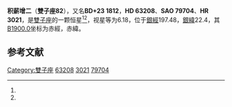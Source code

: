 {{Starbox begin
| name = 雙子座82
}}
{{Starbox observe
| epoch = [[J2000.0|J2000.0]]
| constell = [[雙子座|雙子座]]<ref name=SIMBAD>{{cite web
 | url=http://simbad.u-strasbg.fr/simbad/sim-id?Ident=HR+3021
 | title=Pulsating variable Star
 | publisher=Centre de Données astronomiques de Strasbourg
 | work=SIMBAD
 | accessdate=2012-07-13
 | archive-date=2016-03-18
 | archive-url=https://web.archive.org/web/20160318194634/http://simbad.u-strasbg.fr/simbad/sim-id?Ident=HR+3021
 | dead-url=no
 }}</ref><ref name=DATA>{{cite web
 | url=http://vizier.u-strasbg.fr/viz-bin/VizieR-5?-out.add=.&-source=5050&-corr=PK=HR&-out.max=9999&HR=3021
 | title=VizieR Detailed Page
 | accessdate=2012-07-13
 | archive-date=2016-03-05
 | archive-url=https://web.archive.org/web/20160305001815/http://vizier.u-strasbg.fr/viz-bin/VizieR-5?-out.add=.&-source=5050&-corr=PK=HR&-out.max=9999&HR=3021
 | dead-url=no
 }}</ref>
| 星官 = 
| ra = {{RA|7|48|33.6}}<ref name=SIMBAD /><ref name=DATA />
| dec = {{DEC|+23|8|28}}<ref name=SIMBAD /><ref name=DATA />
| appmag_v = 6.18<ref name=SIMBAD /><ref name=DATA />
}}
{{Starbox character
| class = G2III+A4V<ref name=SIMBAD /><ref name=DATA />
| b-v = <ref name=SIMBAD /><ref name=DATA />
| u-b = <ref name=SIMBAD /><ref name=DATA />
| r-i = <ref name=SIMBAD /><ref name=DATA />
| variable = 
}}
{{Starbox astrometry
| radial_v = 
| prop_mo_ra = -5
| parallax = 
| p_error = 
}}
{{Starbox catalog
| names =BD+23 1812，[[SAO星表|SAO]] 79704，[[HD星表|HD]] 63208，[[HR星表|HR]] 3021}}
{{Starbox reference |Simbad=HR+3021}}
{{Starbox end}}

'''积薪增二'''（'''雙子座82'''），又名'''BD+23 1812'''，'''HD 63208'''、'''SAO 79704'''、'''HR 3021'''，是[[雙子座|雙子座]]的一颗恒星<ref name=SIMBAD /><ref name=DATA />，视星等为6.18，位于[[銀道座標系|銀經]]197.48，[[銀道座標系|銀緯]]22.4，其[[B1900.0|B1900.0]]坐标为赤經{{RA|7|42|34.9}}，赤緯{{DEC|+23|22.4|19}}。

== 参考文献 ==
{{reflist}}

{{star-stub}}

{{雙子座恒星}}
{{星官|积薪|1|3}}
[[Category:雙子座|Category:雙子座]]
[[Category:HD和HDE天體|63208]]
[[Category:HR天體|3021]]
[[Category:SAO天體|79704]]